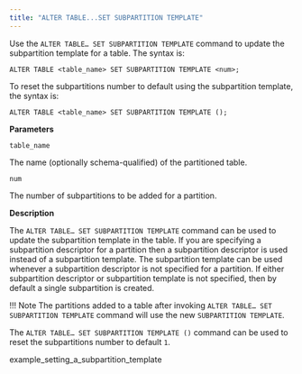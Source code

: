 ```yaml
---
title: "ALTER TABLE...SET SUBPARTITION TEMPLATE"
---
```


<div id="alter_table_set_subpartition_template" class="registered_link"></div>

Use the `ALTER TABLE… SET SUBPARTITION TEMPLATE` command to update the subpartition template for a table. The syntax is:

```text
ALTER TABLE <table_name> SET SUBPARTITION TEMPLATE <num>;
```

To reset the subpartitions number to default using the subpartition template, the syntax is:

```text
ALTER TABLE <table_name> SET SUBPARTITION TEMPLATE ();
```

**Parameters**

`table_name`

 The name (optionally schema-qualified) of the partitioned table.

`num`

 The number of subpartitions to be added for a partition.

**Description**

The `ALTER TABLE… SET SUBPARTITION TEMPLATE` command can be used to update the subpartition template in the table. If you are specifying a subpartition descriptor for a partition then a subpartition descriptor is used instead of a subpartition template. The subpartition template can be used whenever a subpartition descriptor is not specified for a partition. If either subpartition descriptor or subpartition template is not specified, then by default a single subpartition is created.

!!! Note
    The partitions added to a table after invoking `ALTER TABLE… SET SUBPARTITION TEMPLATE` command will use the new `SUBPARTITION TEMPLATE`.

The `ALTER TABLE… SET SUBPARTITION TEMPLATE ()` command can be used to reset the subpartitions number to default `1`.

<div class="toctree" maxdepth="3">

example_setting_a_subpartition_template

</div>
